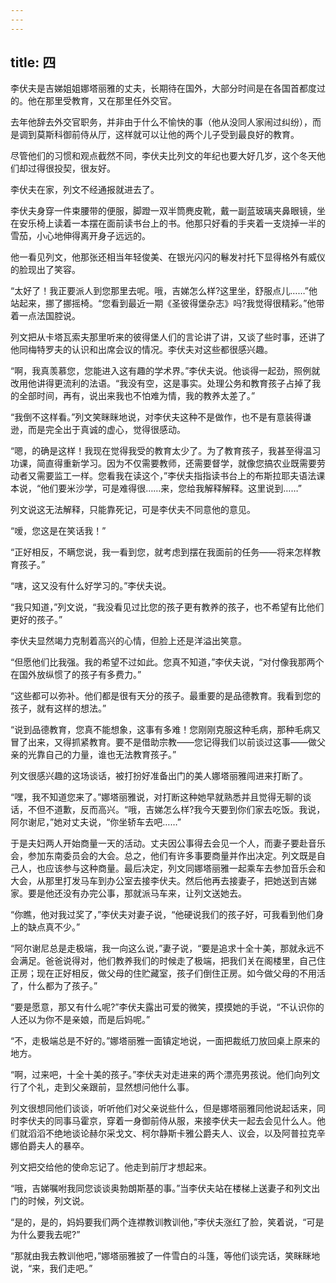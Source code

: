 ```yaml
---
---
---
```

title: 四
---




李伏夫是吉娣姐姐娜塔丽雅的丈夫，长期待在国外，大部分时间是在各国首都度过的。他在那里受教育，又在那里任外交官。

去年他辞去外交官职务，并非由于什么不愉快的事（他从没同人家闹过纠纷），而是调到莫斯科御前侍从厅，这样就可以让他的两个儿子受到最良好的教育。

尽管他们的习惯和观点截然不同，李伏夫比列文的年纪也要大好几岁，这个冬天他们却过得很投契，很友好。

李伏夫在家，列文不经通报就进去了。

李伏夫身穿一件束腰带的便服，脚蹬一双半筒麂皮靴，戴一副蓝玻璃夹鼻眼镜，坐在安乐椅上读着一本摆在面前读书台上的书。他那只好看的手夹着一支烧掉一半的雪茄，小心地伸得离开身子远远的。

他一看见列文，他那张还相当年轻俊美、在银光闪闪的鬈发衬托下显得格外有威仪的脸现出了笑容。

“太好了！我正要派人到您那里去呢。哦，吉娣怎么样?这里坐，舒服点儿……”他站起来，挪了挪摇椅。“您看到最近一期《圣彼得堡杂志》吗?我觉得很精彩。”他带着一点法国腔说。

列文把从卡塔瓦索夫那里听来的彼得堡人们的言论讲了讲，又谈了些时事，还讲了他同梅特罗夫的认识和出席会议的情况。李伏夫对这些都很感兴趣。

“啊，我真羡慕您，您能进入这有趣的学术界。”李伏夫说。他谈得一起劲，照例就改用他讲得更流利的法语。“我没有空，这是事实。处理公务和教育孩子占掉了我的全部时间，再有，说出来我也不怕难为情，我的教养太差了。”

“我倒不这样看。”列文笑眯眯地说，对李伏夫这种不是做作，也不是有意装得谦逊，而是完全出于真诚的虚心，觉得很感动。

“嗯，的确是这样！我现在觉得我受的教育太少了。为了教育孩子，我甚至得温习功课，简直得重新学习。因为不仅需要教师，还需要督学，就像您搞农业既需要劳动者又需要监工一样。您看我在读这个，”李伏夫指指读书台上的布斯拉耶夫语法课本说，“他们要米沙学，可是难得很……来，您给我解释解释。这里说到……”

列文说这无法解释，只能靠死记，可是李伏夫不同意他的意见。

“嗳，您这是在笑话我！”

“正好相反，不瞒您说，我一看到您，就考虑到摆在我面前的任务——将来怎样教育孩子。”

“嗐，这又没有什么好学习的。”李伏夫说。

“我只知道，”列文说，“我没看见过比您的孩子更有教养的孩子，也不希望有比他们更好的孩子。”

李伏夫显然竭力克制着高兴的心情，但脸上还是洋溢出笑意。

“但愿他们比我强。我的希望不过如此。您真不知道，”李伏夫说，“对付像我那两个在国外放纵惯了的孩子有多费力。”

“这些都可以弥补。他们都是很有天分的孩子。最重要的是品德教育。我看到您的孩子，就有这样的想法。”

“说到品德教育，您真不能想象，这事有多难！您刚刚克服这种毛病，那种毛病又冒了出来，又得抓紧教育。要不是借助宗教——您记得我们以前谈过这事——做父亲的光靠自己的力量，谁也无法教育孩子。”

列文很感兴趣的这场谈话，被打扮好准备出门的美人娜塔丽雅闯进来打断了。

“嘿，我不知道您来了。”娜塔丽雅说，对打断这种她早就熟悉并且觉得无聊的谈话，不但不道歉，反而高兴。“哦，吉娣怎么样?我今天要到你们家去吃饭。我说，阿尔谢尼，”她对丈夫说，“你坐轿车去吧……”

于是夫妇两人开始商量一天的活动。丈夫因公事得去会见一个人，而妻子要赴音乐会，参加东南委员会的大会。总之，他们有许多事要商量并作出决定。列文既是自己人，也应该参与这种商量。最后决定，列文同娜塔丽雅一起乘车去参加音乐会和大会，从那里打发马车到办公室去接李伏夫。然后他再去接妻子，把她送到吉娣家。要是他还没有办完公事，那就派马车来，让列文送她去。

“你瞧，他对我过奖了，”李伏夫对妻子说，“他硬说我们的孩子好，可我看到他们身上的缺点真不少。”

“阿尔谢尼总是走极端，我一向这么说，”妻子说，“要是追求十全十美，那就永远不会满足。爸爸说得对，他们教养我们的时候走了极端，把我们关在阁楼里，自己住正房；现在正好相反，做父母的住贮藏室，孩子们倒住正房。如今做父母的不用活了，什么都为了孩子。”

“要是愿意，那又有什么呢?”李伏夫露出可爱的微笑，摸摸她的手说，“不认识你的人还以为你不是亲娘，而是后妈呢。”

“不，走极端总是不好的。”娜塔丽雅一面镇定地说，一面把裁纸刀放回桌上原来的地方。

“啊，过来吧，十全十美的孩子。”李伏夫对走进来的两个漂亮男孩说。他们向列文行了个礼，走到父亲跟前，显然想问他什么事。

列文很想同他们谈谈，听听他们对父亲说些什么，但是娜塔丽雅同他说起话来，同时李伏夫的同事马霍京，穿着一身御前侍从服，来接李伏夫一起去会见什么人。他们就滔滔不绝地谈论赫尔采戈文、柯尔静斯卡雅公爵夫人、议会，以及阿普拉克辛娜伯爵夫人的暴卒。

列文把交给他的使命忘记了。他走到前厅才想起来。

“哦，吉娣嘱咐我同您谈谈奥勃朗斯基的事。”当李伏夫站在楼梯上送妻子和列文出门的时候，列文说。

“是的，是的，妈妈要我们两个连襟教训教训他，”李伏夫涨红了脸，笑着说，“可是为什么要我去呢?”

“那就由我去教训他吧，”娜塔丽雅披了一件雪白的斗篷，等他们谈完话，笑眯眯地说，“来，我们走吧。”